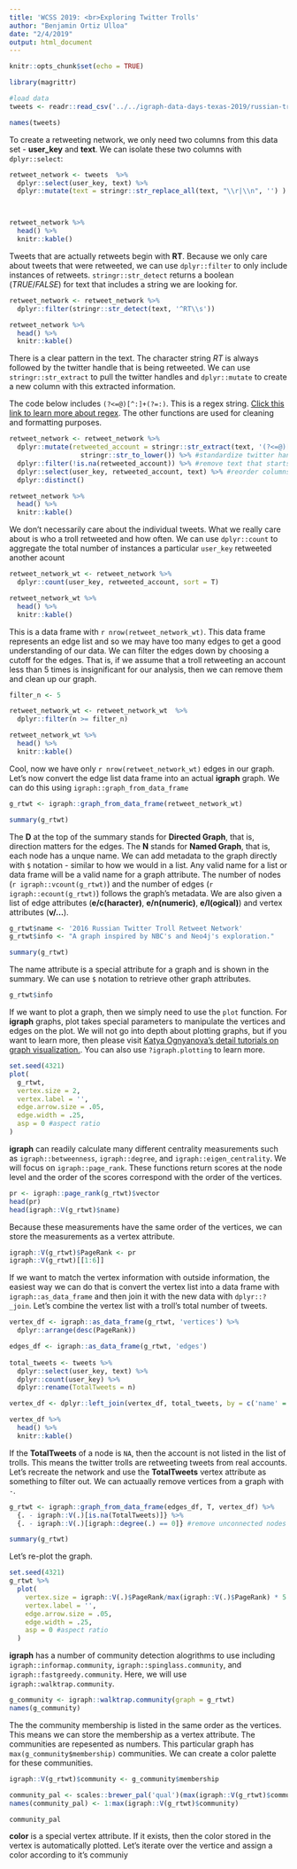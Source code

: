 ```yaml
---
title: 'WCSS 2019: <br>Exploring Twitter Trolls'
author: "Benjamin Ortiz Ulloa"
date: "2/4/2019"
output: html_document
---
```


```r
knitr::opts_chunk$set(echo = TRUE)
```

```r
library(magrittr)
```

```r
#load data
tweets <- readr::read_csv('../../igraph-data-days-texas-2019/russian-troll-tweets/tweets.csv')

names(tweets)
```

To create a retweeting network, we only need two columns from this data set - **user_key** and **text**. We can isolate these two columns with `dplyr::select`:

```r

retweet_network <- tweets  %>% 
  dplyr::select(user_key, text) %>%
  dplyr::mutate(text = stringr::str_replace_all(text, "\\r|\\n", '') ) #clean text of newlines



retweet_network %>%
  head() %>%
  knitr::kable()
```

Tweets that are actually retweets begin with **RT**.  Because we only care about tweets that were retweeted, we can use `dplyr::filter` to only include instances of retweets. `stringr::str_detect` returns a boolean (*TRUE*/*FALSE*) for text that includes a string we are looking for.

```r
retweet_network <- retweet_network %>%
  dplyr::filter(stringr::str_detect(text, '^RT\\s')) 

retweet_network %>%
  head() %>%
  knitr::kable()
```

There is a clear pattern in the text. The character string *RT* is always followed by the twitter handle that is being retweeted. We can use `stringr::str_extract` to pull the twitter handles and `dplyr::mutate` to create a new column with this extracted information.

The code below includes `(?<=@)[^:]+(?=:)`. This is a regex string. [Click this link to learn more about regex](). The other functions are used for cleaning and formatting purposes.

```r

retweet_network <- retweet_network %>%
  dplyr::mutate(retweeted_account = stringr::str_extract(text, '(?<=@)[^:]+(?=:)') %>%
                  stringr::str_to_lower()) %>% #standardize twitter handles to lower case
  dplyr::filter(!is.na(retweeted_account)) %>% #remove text that starts with "RT" but aren't actually retweets
  dplyr::select(user_key, retweeted_account, text) %>% #reorder columns
  dplyr::distinct()

retweet_network %>%
  head() %>%
  knitr::kable()
```

We don't necessarily care about the individual tweets. What we really care about is who a troll retweeted and how often. We can use `dplyr::count` to aggregate the total number of instances a particular `user_key` retweeted another acount

```r
retweet_network_wt <- retweet_network %>%
  dplyr::count(user_key, retweeted_account, sort = T)

retweet_network_wt %>%
  head() %>%
  knitr::kable()
```

This is a data frame with `r nrow(retweet_network_wt)`. This data frame represents an edge list and so we may have too many edges to get a good understanding of our data. We can filter the edges down by choosing a cutoff for the edges. That is, if we assume that a troll retweeting an account less than 5 times is insignificant for our analysis, then we can remove them and clean up our graph. 

```r
filter_n <- 5

retweet_network_wt <- retweet_network_wt  %>%
  dplyr::filter(n >= filter_n) 

retweet_network_wt %>%
  head() %>%
  knitr::kable()
```

Cool, now we have only `r nrow(retweet_network_wt)` edges in our graph. Let's now convert the edge list data frame into an actual **igraph** graph. We can do this using `igraph::graph_from_data_frame`

```r
g_rtwt <- igraph::graph_from_data_frame(retweet_network_wt)

summary(g_rtwt)
```

The **D** at the top of the summary stands for **Directed Graph**, that is, direction matters for the edges. The **N** stands for **Named Graph**, that is, each node has a unque name. We can add metadata to the graph directly with `$` notation - similar to how we would in a list. Any valid name for a list or data frame will be a valid name for a graph attribute. The number of nodes (`r igraph::vcount(g_rtwt)`) and the number of edges (`r igraph::ecount(g_rtwt)`) follows the graph's metadata. We are also given a list of edge attributes (**e/c(haracter)**, **e/n(numeric)**, **e/l(ogical)**) and vertex attributes (**v/...**). 

```r
g_rtwt$name <- '2016 Russian Twitter Troll Retweet Network'
g_rtwt$info <- "A graph inspired by NBC's and Neo4j's exploration."

summary(g_rtwt)
```

The name attribute is a special attribute for a graph and is shown in the summary. We can use `$` notation to retrieve  other graph attributes. 

```r
g_rtwt$info
```
If we want to plot a graph, then we simply need to use the `plot` function. For **igraph** graphs, plot takes special parameters to manipulate the vertices and edges on the plot. We will not go into depth about plotting graphs, but if you want to learn more, then please visit [Katya Ognyanova's detail tutorials on graph visualization.](). You can also use `?igraph.plotting` to learn more. 

```r
set.seed(4321)
plot(
  g_rtwt,
  vertex.size = 2,
  vertex.label = '',
  edge.arrow.size = .05,
  edge.width = .25,
  asp = 0 #aspect ratio
)
```

**igraph** can readily calculate many different centrality measurements such as `igraph::betweenness`, `igraph::degree`, and `igraph::eigen_centrality`. We will focus on `igraph::page_rank`. These functions return scores at the node level and the order of the scores correspond with the order of the vertices. 

```r
pr <- igraph::page_rank(g_rtwt)$vector
head(pr)
head(igraph::V(g_rtwt)$name)
```

Because these measurements have the same order of the vertices, we can store the measurements as a vertex attribute. 

```r
igraph::V(g_rtwt)$PageRank <- pr
igraph::V(g_rtwt)[[1:6]]
```

If we want to match the vertex information with outside information, the easiest way we can do that is convert the vertex list into a data frame with `igraph::as_data_frame` and then join it with the new data with `dplyr::?_join`. Let's combine the vertex list with a troll's total number of tweets. 

```r
vertex_df <- igraph::as_data_frame(g_rtwt, 'vertices') %>%
  dplyr::arrange(desc(PageRank))

edges_df <- igraph::as_data_frame(g_rtwt, 'edges')
  
total_tweets <- tweets %>%
  dplyr::select(user_key, text) %>%
  dplyr::count(user_key) %>%
  dplyr::rename(TotalTweets = n)

vertex_df <- dplyr::left_join(vertex_df, total_tweets, by = c('name' = 'user_key'))

vertex_df %>%
  head() %>%
  knitr::kable()
```

If the **TotalTweets** of a node is `NA`, then the account is not listed in the list of trolls. This means the twitter trolls are retweeting tweets from real accounts. Let's recreate the network and use the **TotalTweets** vertex attribute as something to filter out. We can actuaally remove vertices from a graph with `-`.

```r
g_rtwt <- igraph::graph_from_data_frame(edges_df, T, vertex_df) %>%
  {. - igraph::V(.)[is.na(TotalTweets)]} %>%
  {. - igraph::V(.)[igraph::degree(.) == 0]} #remove unconnected nodes

summary(g_rtwt)
```

Let's re-plot the graph.

```r
set.seed(4321)
g_rtwt %>%
  plot(
    vertex.size = igraph::V(.)$PageRank/max(igraph::V(.)$PageRank) * 5 + 2,
    vertex.label = '',
    edge.arrow.size = .05,
    edge.width = .25,
    asp = 0 #aspect ratio
  )
```

**igraph** has a number of community detection alogrithms to use including `igraph::informap.community`, `igraph::spinglass.community`, and `igraph::fastgreedy.community`. Here, we will use `igraph::walktrap.community`. 
```r
g_community <- igraph::walktrap.community(graph = g_rtwt)
names(g_community)
```

The the community membership is listed in the same order as the vertices. This means we can store the membership as a vertex attribute. The communities are repesented as numbers. This particular graph has `max(g_community$membership)` communities. We can create a color palette for these communities. 

```r
igraph::V(g_rtwt)$community <- g_community$membership

community_pal <- scales::brewer_pal('qual')(max(igraph::V(g_rtwt)$community))
names(community_pal) <- 1:max(igraph::V(g_rtwt)$community)

community_pal
```

**color** is a special vertex attribute. If it exists, then the color stored in the vertex is automatically plotted. Let's iterate over the vertice and assign a color according to it's communiy
